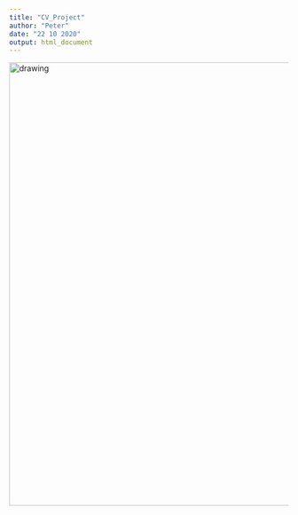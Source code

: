 ```yaml
---
title: "CV_Project"
author: "Peter"
date: "22 10 2020"
output: html_document
---
```


<img src="Peter_Moravec_CV.jpg" alt="drawing" width="800"/>

